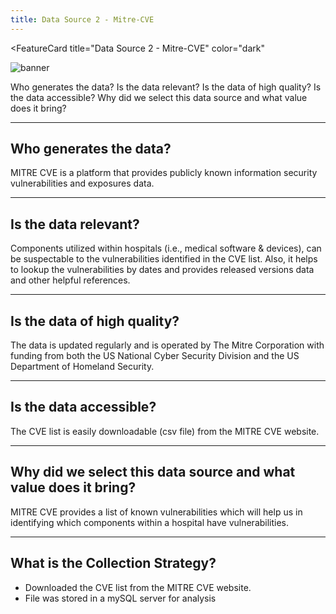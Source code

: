 ```yaml
---
title: Data Source 2 - Mitre-CVE
---
```



<FeatureCard
  title="Data Source 2 - Mitre-CVE"
  color="dark"
  >

![banner](images/cve.png)

</FeatureCard>

<AnchorLinks>
  <AnchorLink>Who generates the data?</AnchorLink>
  <AnchorLink>Is the data relevant?</AnchorLink>
  <AnchorLink>Is the data of high quality?</AnchorLink>
  <AnchorLink>Is the data accessible?</AnchorLink>
  <AnchorLink>Why did we select this data source and what value does it bring?</AnchorLink>
</AnchorLinks>

***

## Who generates the data?

MITRE CVE is a platform that provides publicly known information security vulnerabilities and exposures data.

***

## Is the data relevant?

Components utilized within hospitals (i.e., medical software & devices), can be suspectable to the vulnerabilities identified in the CVE list. Also, it helps to lookup the vulnerabilities by dates and provides released versions data and other helpful references.

***

## Is the data of high quality?

The data is updated regularly and is operated by The Mitre Corporation with funding from both the US National Cyber Security Division and the US Department of Homeland Security.

***

## Is the data accessible?

The CVE list is easily downloadable (csv file) from the MITRE CVE website.

***

## Why did we select this data source and what value does it bring?

MITRE CVE provides a list of known vulnerabilities which will help us in identifying which components within a hospital have vulnerabilities.

***

## What is the Collection Strategy?

- Downloaded the CVE list from the MITRE CVE website.
- File was stored in a mySQL server for analysis
